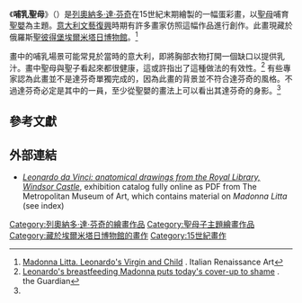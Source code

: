 {{Infobox Artwork
| image_file=Leonardo da Vinci attributed - Madonna Litta.jpg
| title=哺乳聖母
| artist=[[達芬奇|達芬奇]]
| year=c. 1490
| type=[[蛋彩畫|布面蛋彩畫]] (轉移自板面)
| height_metric=42
| width_metric=33
| metric_unit=cm
| imperial_unit=in
| city=[[聖彼得堡|聖彼得堡]]
| museum=[[埃爾米塔日博物館|埃爾米塔日博物館]]
}}

《'''哺乳聖母'''》（{{lang-it|'''Madonna Litta'''}}）是[[列奧納多·達·芬奇|列奧納多·達·芬奇]]在15世紀末期繪製的一幅蛋彩畫，以[[聖母|聖母]]哺育[[聖嬰|聖嬰]]為主題。[[意大利文藝復興|意大利文藝復興]]時期有許多畫家仿照這幅作品進行創作。此畫現藏於俄羅斯[[聖彼得堡|聖彼得堡]][[埃爾米塔日博物館|埃爾米塔日博物館]]。<ref name="IRA">[http://www.italian-renaissance-art.com/Madonna-Litta.html Madonna Litta. Leonardo's Virgin and Child] {{Wayback|url=http://www.italian-renaissance-art.com/Madonna-Litta.html |date=20201129222046 }}. Italian Renaissance Art</ref>

畫中的哺乳場景可能常見於當時的意大利，即將胸部衣物打開一個缺口以提供乳汁。畫中聖母與聖子看起來都很健康，這或許指出了這種做法的有效性。<ref>[http://www.theguardian.com/commentisfree/2011/dec/30/leonardo-da-vinci-madonna-litta-breastfeeding Leonardo's breastfeeding Madonna puts today's cover-up to shame] {{Wayback|url=http://www.theguardian.com/commentisfree/2011/dec/30/leonardo-da-vinci-madonna-litta-breastfeeding |date=20190629144851 }}. the Guardian</ref> 有些專家認為此畫並不是達芬奇單獨完成的，因為此畫的背景並不符合達芬奇的風格。不過達芬奇必定是其中的一員，至少從聖嬰的畫法上可以看出其達芬奇的身影。<ref name="IRA"/>

==參考文獻==
{{Reflist}}

==外部連結==
*[http://libmma.contentdm.oclc.org/cdm/compoundobject/collection/p15324coll10/id/84801/rec/2 ''Leonardo da Vinci: anatomical drawings from the Royal Library, Windsor Castle'']{{Wayback|url=http://libmma.contentdm.oclc.org/cdm/compoundobject/collection/p15324coll10/id/84801/rec/2 |date=20190124121730 }}, exhibition catalog fully online as PDF from The Metropolitan Museum of Art, which contains material on ''Madonna Litta'' (see index)

{{列奧納多·達·芬奇}}

{{Authority control}}
[[Category:列奧納多·達·芬奇的繪畫作品|Category:列奧納多·達·芬奇的繪畫作品]]
[[Category:聖母子主題繪畫作品|Category:聖母子主題繪畫作品]]
[[Category:藏於埃爾米塔日博物館的畫作|Category:藏於埃爾米塔日博物館的畫作]]
[[Category:15世紀畫作|Category:15世紀畫作]]
